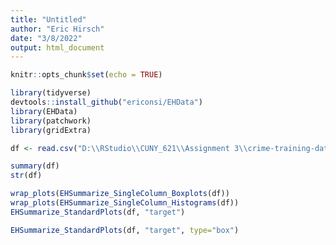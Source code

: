```yaml
---
title: "Untitled"
author: "Eric Hirsch"
date: "3/8/2022"
output: html_document
---
```


```r
knitr::opts_chunk$set(echo = TRUE)
```

```r
library(tidyverse)
devtools::install_github("ericonsi/EHData")
library(EHData)
library(patchwork)
library(gridExtra)
```
```r

df <- read.csv("D:\\RStudio\\CUNY_621\\Assignment 3\\crime-training-data_modified.csv")
```

```r

summary(df)
str(df)

```
```r
wrap_plots(EHSummarize_SingleColumn_Boxplots(df))
wrap_plots(EHSummarize_SingleColumn_Histograms(df))
EHSummarize_StandardPlots(df, "target")
```
```r

EHSummarize_StandardPlots(df, "target", type="box")

```
 
